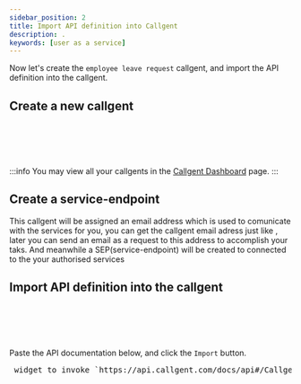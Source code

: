 ```yaml
---
sidebar_position: 2
title: Import API definition into Callgent
description: .
keywords: [user as a service]
---
```



Now let's create the `employee leave request` callgent, and import the API definition into the callgent.

## Create a new callgent

<pre> 
<App>
    <CreateCallgent />
</App>
</pre>

:::info
You may view all your callgents in the [Callgent Dashboard](https://app.callgent.com/dashboard) page.
:::

## Create a service-endpoint
This callgent will be assigned an email address which is used to comunicate with the services for you, you can get the callgent email adress just like <App><Email /></App>,
later you can send an email as a request to this address to accomplish your taks. And meanwhile a SEP(service-endpoint) will be created to connected to the your authorised services 

## Import API definition into the callgent

<pre> 
<App>
    <ImportApi />
</App>
</pre>

Paste the API documentation below, and click the `Import` button.

<pre>
 widget to invoke `https://api.callgent.com/docs/api#/CallgentFunctions/CallgentFunctionsController_importBatch`
</pre>
